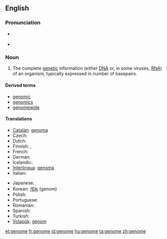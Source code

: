 ==English==
{{wikipedia}}

===Pronunciation===
* {{a|UK}} {{IPA|/ˈdʒiː.nəʊm/}}
* {{a|US}} {{IPA|/ˈdʒiː.noʊm/|/dʒɨˈnoʊm/}}

===Noun===
{{en-noun}}

# The complete [[genetic]] information (either [[DNA]] or, in some viruses, [[RNA]]) of an organism, typically expressed in number of basepairs.

====Derived terms====
* [[genomic]]
* [[genomics]]
* [[genomewide]]

====Translations====
{{trans-top|complete genetic information of an organism}}
* [[Catalan]]: [[genoma]] {{m}}
* Czech: {{t+|cs|genom|m}}
* Dutch: {{t+|nl|genoom|n}}
* Finnish: {{t+|fi|genomi}}, {{t+|fi|perimä}}
* French: {{t+|fr|génome|m}}
* German: {{t+|de|Genom|n}}
* Icelandic: {{t+|is|erfðamengi|m}}
* [[Interlingua]]: [[genoma]]
* Italian: {{t-|it|genoma|m}}
{{trans-mid}}
* Japanese: {{t-|ja|ゲノム|tr=genomu|sc=Jpan}}
* Korean: [[게놈]] (genom)
* Polish: {{t-|pl|genom|m}}
* Portuguese: {{t-|pt|genoma|m}}
* Romanian: {{t-|ro|genom|n}}
* Spanish: {{t+|es|genoma|m}}
* Turkish: {{t+|tr|genom}}
* [[Volapük]]: [[genom]]
{{trans-bottom}}

[[et:genome]]
[[fr:genome]]
[[id:genome]]
[[hu:genome]]
[[ta:genome]]
[[zh:genome]]